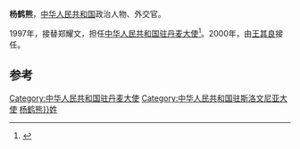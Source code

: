 '''杨鹤熊'''，[[中华人民共和国|中华人民共和国]]政治人物、外交官。

1997年，接替郑耀文，担任[[中国驻丹麦大使列表|中华人民共和国驻丹麦大使]]<ref>{{cite web|author=中华人民共和国外交部|title=中国驻丹麦历任大使|url=http://www.mfa.gov.cn/chn/pds/ziliao/wjrw/2167/2172/t9251.htm
|publisher=中华人民共和国外交部|accessdate=2012-03-06}}</ref>。2000年，由[[王其良|王其良]]接任。

== 参考 ==
{{reflist}}
{{start box}}
{{s-dip}}
{{succession box|[[郑耀文|郑耀文]]|[[王其良|王其良]]|[[中国驻丹麦大使列表|中华人民共和国驻丹麦大使]]|1997年2月-2000年2月}}
{{succession box|[[吴俊峰|吴俊峰]]|[[徐坚_(外交官)|徐坚]]|[[中国驻斯洛文尼亚大使列表|中华人民共和国驻斯洛文尼亚大使]]|2000年8月-2002年4月}}
{{end box}}
{{中国政治人物小作品}}

[[Category:中华人民共和国驻丹麦大使|Category:中华人民共和国驻丹麦大使]]
[[Category:中华人民共和国驻斯洛文尼亚大使|Category:中华人民共和国驻斯洛文尼亚大使]]
[[Category:{{Str_left|杨鹤熊}}姓]]